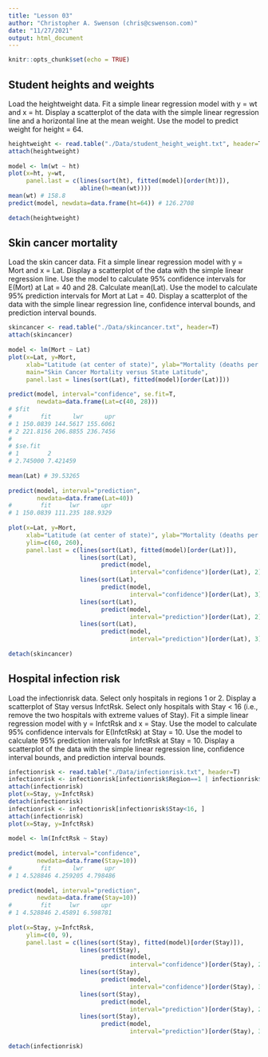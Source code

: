 ```yaml
---
title: "Lesson 03"
author: "Christopher A. Swenson (chris@cswenson.com)"
date: "11/27/2021"
output: html_document
---
```


```r
knitr::opts_chunk$set(echo = TRUE)
```

## Student heights and weights
Load the heightweight data.
Fit a simple linear regression model with y = wt and x = ht.
Display a scatterplot of the data with the simple linear regression line and a horizontal line at the mean weight.
Use the model to predict weight for height = 64.
```r
heightweight <- read.table("./Data/student_height_weight.txt", header=T)
attach(heightweight)
 
model <- lm(wt ~ ht)
plot(x=ht, y=wt,
     panel.last = c(lines(sort(ht), fitted(model)[order(ht)]),
                    abline(h=mean(wt))))
mean(wt) # 158.8
predict(model, newdata=data.frame(ht=64)) # 126.2708
 
detach(heightweight)
```

## Skin cancer mortality
Load the skin cancer data.
Fit a simple linear regression model with y = Mort and x = Lat.
Display a scatterplot of the data with the simple linear regression line.
Use the model to calculate 95% confidence intervals for E(Mort) at Lat = 40 and 28.
Calculate mean(Lat).
Use the model to calculate 95% prediction intervals for Mort at Lat = 40.
Display a scatterplot of the data with the simple linear regression line, confidence interval bounds, and prediction interval bounds.
```r
skincancer <- read.table("./Data/skincancer.txt", header=T)
attach(skincancer)
 
model <- lm(Mort ~ Lat)
plot(x=Lat, y=Mort,
     xlab="Latitude (at center of state)", ylab="Mortality (deaths per 10 million)",
     main="Skin Cancer Mortality versus State Latitude",
     panel.last = lines(sort(Lat), fitted(model)[order(Lat)]))
 
predict(model, interval="confidence", se.fit=T,
        newdata=data.frame(Lat=c(40, 28)))
# $fit
#        fit      lwr      upr
# 1 150.0839 144.5617 155.6061
# 2 221.8156 206.8855 236.7456
# 
# $se.fit
# 1        2 
# 2.745000 7.421459 
 
mean(Lat) # 39.53265
 
predict(model, interval="prediction",
        newdata=data.frame(Lat=40))
#        fit     lwr      upr
# 1 150.0839 111.235 188.9329
 
plot(x=Lat, y=Mort,
     xlab="Latitude (at center of state)", ylab="Mortality (deaths per 10 million)",
     ylim=c(60, 260),
     panel.last = c(lines(sort(Lat), fitted(model)[order(Lat)]),
                    lines(sort(Lat), 
                          predict(model, 
                                  interval="confidence")[order(Lat), 2], col="green"),
                    lines(sort(Lat), 
                          predict(model, 
                                  interval="confidence")[order(Lat), 3], col="green"),
                    lines(sort(Lat), 
                          predict(model, 
                                  interval="prediction")[order(Lat), 2], col="purple"),
                    lines(sort(Lat), 
                          predict(model, 
                                  interval="prediction")[order(Lat), 3], col="purple")))
 
detach(skincancer)
```

## Hospital infection risk
Load the infectionrisk data.
Select only hospitals in regions 1 or 2.
Display a scatterplot of Stay versus InfctRsk.
Select only hospitals with Stay < 16 (i.e., remove the two hospitals with extreme values of Stay).
Fit a simple linear regression model with y = InfctRsk and x = Stay.
Use the model to calculate 95% confidence intervals for E(InfctRsk) at Stay = 10.
Use the model to calculate 95% prediction intervals for InfctRsk at Stay = 10.
Display a scatterplot of the data with the simple linear regression line, confidence interval bounds, and prediction interval bounds.
```r
infectionrisk <- read.table("./Data/infectionrisk.txt", header=T)
infectionrisk <- infectionrisk[infectionrisk$Region==1 | infectionrisk$Region==2, ]
attach(infectionrisk)
plot(x=Stay, y=InfctRsk)
detach(infectionrisk)
infectionrisk <- infectionrisk[infectionrisk$Stay<16, ]
attach(infectionrisk)
plot(x=Stay, y=InfctRsk)
 
model <- lm(InfctRsk ~ Stay)
 
predict(model, interval="confidence",
        newdata=data.frame(Stay=10))
#        fit      lwr      upr
# 1 4.528846 4.259205 4.798486
 
predict(model, interval="prediction",
        newdata=data.frame(Stay=10))
#        fit     lwr      upr
# 1 4.528846 2.45891 6.598781
 
plot(x=Stay, y=InfctRsk,
     ylim=c(0, 9),
     panel.last = c(lines(sort(Stay), fitted(model)[order(Stay)]),
                    lines(sort(Stay), 
                          predict(model, 
                                  interval="confidence")[order(Stay), 2], col="green"),
                    lines(sort(Stay), 
                          predict(model, 
                                  interval="confidence")[order(Stay), 3], col="green"),
                    lines(sort(Stay), 
                          predict(model, 
                                  interval="prediction")[order(Stay), 2], col="purple"),
                    lines(sort(Stay), 
                          predict(model, 
                                  interval="prediction")[order(Stay), 3], col="purple")))
 
detach(infectionrisk)
```
